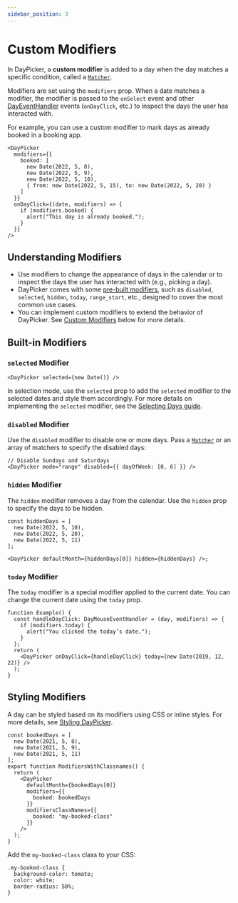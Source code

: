```yaml
---
sidebar_position: 3
---
```


# Custom Modifiers

In DayPicker, a **custom modifier** is added to a day when the day matches a specific condition, called a [`Matcher`](../api/type-aliases/Matcher.md).

Modifiers are set using the `modifiers` prop. When a date matches a modifier, the modifier is passed to the `onSelect` event and other [DayEventHandler](../api/type-aliases/DayEventHandler.md) events (`onDayClick`, etc.) to inspect the days the user has interacted with.

For example, you can use a custom modifier to mark days as already booked in a booking app.

```tsx
<DayPicker
  modifiers={{
    booked: [
      new Date(2022, 5, 8),
      new Date(2022, 5, 9),
      new Date(2022, 5, 10),
      { from: new Date(2022, 5, 15), to: new Date(2022, 5, 20) }
    ]
  }}
  onDayClick={(date, modifiers) => {
    if (modifiers.booked) {
      alert("This day is already booked.");
    }
  }}
/>
```

## Understanding Modifiers

- Use modifiers to change the appearance of days in the calendar or to inspect the days the user has interacted with (e.g., picking a day).
- DayPicker comes with some [pre-built modifiers](../api/type-aliases/Modifiers.md), such as `disabled`, `selected`, `hidden`, `today`, `range_start`, etc., designed to cover the most common use cases.
- You can implement custom modifiers to extend the behavior of DayPicker. See [Custom Modifiers](#custom-modifiers) below for more details.

## Built-in Modifiers

### `selected` Modifier

```tsx
<DayPicker selected={new Date()} />
```

In selection mode, use the `selected` prop to add the `selected` modifier to the selected dates and style them accordingly. For more details on implementing the `selected` modifier, see the [Selecting Days guide](../docs/selection-modes.mdx).

### `disabled` Modifier

Use the `disabled` modifier to disable one or more days. Pass a [`Matcher`](../api/type-aliases/Matcher.md) or an array of matchers to specify the disabled days:

```tsx
// Disable Sundays and Saturdays
<DayPicker mode="range" disabled={{ dayOfWeek: [0, 6] }} />
```

<BrowserWindow>
  <Examples.ModifiersDisabled />
</BrowserWindow>

### `hidden` Modifier

The `hidden` modifier removes a day from the calendar. Use the `hidden` prop to specify the days to be hidden.

```tsx
const hiddenDays = [
  new Date(2022, 5, 10),
  new Date(2022, 5, 20),
  new Date(2022, 5, 11)
];

<DayPicker defaultMonth={hiddenDays[0]} hidden={hiddenDays} />;
```

<BrowserWindow>
  <Examples.ModifiersHidden />
</BrowserWindow>

### `today` Modifier

The `today` modifier is a special modifier applied to the current date. You can change the current date using the `today` prop.

```tsx
function Example() {
  const handleDayClick: DayMouseEventHandler = (day, modifiers) => {
    if (modifiers.today) {
      alert("You clicked the today’s date.");
    }
  };
  return (
    <DayPicker onDayClick={handleDayClick} today={new Date(2019, 12, 22)} />
  );
}
```

<BrowserWindow>
  <Examples.ModifiersToday />
</BrowserWindow>

## Styling Modifiers

A day can be styled based on its modifiers using CSS or inline styles. For more details, see [Styling DayPicker](../docs/styling.mdx).

```tsx
const bookedDays = [
  new Date(2021, 5, 8),
  new Date(2021, 5, 9),
  new Date(2021, 5, 11)
];
export function ModifiersWithClassnames() {
  return (
    <DayPicker
      defaultMonth={bookedDays[0]}
      modifiers={{
        booked: bookedDays
      }}
      modifiersClassNames={{
        booked: "my-booked-class"
      }}
    />
  );
}
```

Add the `my-booked-class` class to your CSS:

```postcss
.my-booked-class {
  background-color: tomato;
  color: white;
  border-radius: 50%;
}
```

<BrowserWindow>
  <Examples.ModifiersClassnames />
</BrowserWindow>
